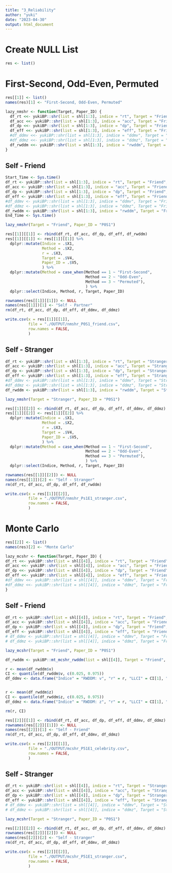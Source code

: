```yaml
---
title: "3_Reliability"
author: "yuki"
date: "2023-04-30"
output: html_document
---
```

# Create NULL List
```r
res <- list()
```

# First-Second, Odd-Even, Permuted
```r
res[[1]] <- list()
names(res)[1] <- "First-Second, Odd-Even, Permuted"
```

```r
lazy_nmshr <- function(Target, Paper_ID) {
  df_rt <<- yukiBP::shr(list = shl[1:3], indice = "rt", Target = "Friend", Paper_ID = "P0S1", mc = FALSE)
  df_acc <<- yukiBP::shr(list = shl[1:3], indice = "acc", Target = "Friend", Paper_ID = "P0S1", mc = FALSE)
  df_dp <<- yukiBP::shr(list = shl[1:3], indice = "dp", Target = "Friend", Paper_ID = "P0S1", mc = FALSE)
  df_eff <<- yukiBP::shr(list = shl[1:3], indice = "eff", Target = "Friend", Paper_ID = "P0S1", mc = FALSE)
  #df_ddmv <<- yukiBP::shr(list = shl[1:3], indice = "ddmv", Target = "Friend", Paper_ID = "P0S1", mc = FALSE)
  #df_ddmz <<- yukiBP::shr(list = shl[1:3], indice = "ddmz", Target = "Friend", Paper_ID = "P0S1", mc = FALSE)
  df_rwddm <<- yukiBP::shr(list = shl[1:3], indice = "rwddm", Target = "Friend", Paper_ID = "P0S1", mc = FALSE)
}
```

## Self - Friend
```r
Start_Time <- Sys.time()
df_rt <- yukiBP::shr(list = shl[1:3], indice = "rt", Target = "Friend", Paper_ID = "P0S1", mc = FALSE)
df_acc <- yukiBP::shr(list = shl[1:3], indice = "acc", Target = "Friend", Paper_ID = "P0S1", mc = FALSE)
df_dp <- yukiBP::shr(list = shl[1:3], indice = "dp", Target = "Friend", Paper_ID = "P0S1", mc = FALSE)
df_eff <- yukiBP::shr(list = shl[1:3], indice = "eff", Target = "Friend", Paper_ID = "P0S1", mc = FALSE)
#df_ddmv <- yukiBP::shr(list = shl[1:3], indice = "ddmv", Target = "Friend", Paper_ID = "P0S1", mc = FALSE)
#df_ddmz <- yukiBP::shr(list = shl[1:3], indice = "ddmz", Target = "Friend", Paper_ID = "P0S1", mc = FALSE)
df_rwddm <- yukiBP::shr(list = shl[1:3], indice = "rwddm", Target = "Friend", Paper_ID = "P0S1", mc = FALSE)
End_Time <- Sys.time()
```

```r
lazy_nmshr(Target = "Friend", Paper_ID = "P0S1")
```

```r
res[[1]][[1]] <- rbind(df_rt, df_acc, df_dp, df_eff, df_rwddm)
res[[1]][[1]] <- res[[1]][[1]] %>%
  dplyr::mutate(Indice = .$X1,
                Method = .$X2,
                r = .$X3,
                Target = .$V4,
                Paper_ID = .$V5,
                ) %>%
  dplyr::mutate(Method = case_when(Method == 1 ~ "First-Second",
                                   Method == 2 ~ "Odd-Even",
                                   Method == 3 ~ "Permuted"),
                                   ) %>%
  dplyr::select(Indice, Method, r, Target, Paper_ID)

rownames(res[[1]][[1]]) <- NULL
names(res[[1]])[1] <- "Self - Partner"
rm(df_rt, df_acc, df_dp, df_eff, df_ddmv, df_ddmz)
```

```r
write.csv(x = res[[1]][[1]],
          file = "./OUTPUT/nmshr_P0S1_friend.csv",
          row.names = FALSE,
          )
```

## Self - Stranger
```r
df_rt <- yukiBP::shr(list = shl[1:3], indice = "rt", Target = "Stranger", Paper_ID = "P0S1", mc = FALSE)
df_acc <- yukiBP::shr(list = shl[1:3], indice = "acc", Target = "Stranger", Paper_ID = "P0S1", mc = FALSE)
df_dp <- yukiBP::shr(list = shl[1:3], indice = "dp", Target = "Stranger", Paper_ID = "P0S1", mc = FALSE)
df_eff <- yukiBP::shr(list = shl[1:3], indice = "eff", Target = "Stranger", Paper_ID = "P0S1", mc = FALSE)
#df_ddmv <- yukiBP::shr(list = shl[1:3], indice = "ddmv", Target = "Stranger", Paper_ID = "P0S1", mc = FALSE)
#df_ddmz <- yukiBP::shr(list = shl[1:3], indice = "ddmz", Target = "Stranger", Paper_ID = "P0S1", mc = FALSE)
df_rwddm <- yukiBP::shr(list = shl[1:3], indice = "rwddm", Target = "Stranger", Paper_ID = "P0S1", mc = FALSE)
```

```r
lazy_nmshr(Target = "Stranger", Paper_ID = "P0S1")
```

```r
res[[1]][[2]] <- rbind(df_rt, df_acc, df_dp, df_eff, df_ddmv, df_ddmz)
res[[1]][[2]] <- res[[1]][[2]] %>%
  dplyr::mutate(Indice = .$X1,
                Method = .$X2,
                r = .$X3,
                Target = .$V4,
                Paper_ID = .$V5,
                ) %>%
  dplyr::mutate(Method = case_when(Method == 1 ~ "First-Second",
                                   Method == 2 ~ "Odd-Even",
                                   Method == 3 ~ "Permuted"),
                                   ) %>%
  dplyr::select(Indice, Method, r, Target, Paper_ID)

rownames(res[[1]][[2]]) <- NULL
names(res[[1]])[2] <- "Self - Stranger"
rm(df_rt, df_acc, df_dp, df_eff, df_rwddm)
```

```r
write.csv(x = res[[1]][[2]],
          file = "./OUTPUT/nmshr_Ps1E1_stranger.csv",
          row.names = FALSE,
          )
```


# Monte Carlo
```r
res[[2]] <- list()
names(res)[2] <- "Monte Carlo"
```

```r
lazy_mcshr <- function(Target, Paper_ID) {
df_rt <<- yukiBP::shr(list = shl[[4]], indice = "rt", Target = "Friend", Paper_ID = "P0S1", mc = TRUE)
df_acc <<- yukiBP::shr(list = shl[[4]], indice = "acc", Target = "Friend", Paper_ID = "P0S1", mc = TRUE)
df_dp <<- yukiBP::shr(list = shl[[4]], indice = "dp", Target = "Friend", Paper_ID = "P0S1", mc = TRUE)
df_eff <<- yukiBP::shr(list = shl[[4]], indice = "eff", Target = "Friend", Paper_ID = "P0S1", mc = TRUE)
#df_ddmv <<- yukiBP::shr(list = shl[[4]], indice = "ddmv", Target = "Friend", Paper_ID = "P0S1", mc = TRUE)
#df_ddmz <<- yukiBP::shr(list = shl[[4]], indice = "ddmz", Target = "Friend", Paper_ID = "P0S1", mc = TRUE)
}
```

## Self - Friend
```r
df_rt <- yukiBP::shr(list = shl[[4]], indice = "rt", Target = "Friend", Paper_ID = "P0S1", mc = TRUE)
df_acc <- yukiBP::shr(list = shl[[4]], indice = "acc", Target = "Friend", Paper_ID = "P0S1", mc = TRUE)
df_dp <- yukiBP::shr(list = shl[[4]], indice = "dp", Target = "Friend", Paper_ID = "P0S1", mc = TRUE)
df_eff <- yukiBP::shr(list = shl[[4]], indice = "eff", Target = "Friend", Paper_ID = "P0S1", mc = TRUE)
# df_ddmv <- yukiBP::shr(list = shl[[4]], indice = "ddmv", Target = "Friend", Paper_ID = "P0S1", mc = TRUE)
# df_ddmz <- yukiBP::shr(list = shl[[4]], indice = "ddmz", Target = "Friend", Paper_ID = "P0S1", mc = TRUE)
```

```r
lazy_mcshr(Target = "Friend", Paper_ID = "P0S1")
```

```r
df_rwddm <- yukiBP::mt_mcshr_rwddm(list = shl[[4]], Target = "Friend", Paper_ID = "P0S1", nc = 16)
```

```r
r <- mean(df_rwddm$v)
CI <- quantile(df_rwddm$v, c(0.025, 0.975))
df_ddmv <- data.frame("Indice" = "RWDDM: v", "r" = r, "LLCI" = CI[1], "ULCI" = CI[2], "Target" = df_rwddm$Target[1], "Paper_ID" = df_rwddm$Paper_ID[1])


r <- mean(df_rwddm$z)
CI <- quantile(df_rwddm$z, c(0.025, 0.975))
df_ddmz <- data.frame("Indice" = "RWDDM: z", "r" = r, "LLCI" = CI[1], "ULCI" = CI[2], "Target" = df_rwddm$Target[1], "Paper_ID" = df_rwddm$Paper_ID[1])

rm(r, CI)
```

```r
res[[2]][[1]] <- rbind(df_rt, df_acc, df_dp, df_eff, df_ddmv, df_ddmz)
rownames(res[[2]][[1]]) <- NULL
names(res[[2]])[1] <- "Self - Friend"
rm(df_rt, df_acc, df_dp, df_eff, df_ddmv, df_ddmz)
```

```r
write.csv(x = res[[2]][[1]],
          file = "./OUTPUT/mcshr_P51E1_celebrity.csv",
          row.names = FALSE,
          )
```

## Self - Stranger
```r
df_rt <- yukiBP::shr(list = shl[[4]], indice = "rt", Target = "Stranger", Paper_ID = "P0S1", mc = TRUE)
df_acc <- yukiBP::shr(list = shl[[4]], indice = "acc", Target = "Stranger", Paper_ID = "P0S1", mc = TRUE)
df_dp <- yukiBP::shr(list = shl[[4]], indice = "dp", Target = "Stranger", Paper_ID = "P0S1", mc = TRUE)
df_eff <- yukiBP::shr(list = shl[[4]], indice = "eff", Target = "Stranger", Paper_ID = "P0S1", mc = TRUE)
# df_ddmv <- yukiBP::shr(list = shl[[4]], indice = "ddmv", Target = "Stranger", Paper_ID = "P0S1", mc = TRUE)
# df_ddmz <- yukiBP::shr(list = shl[[4]], indice = "ddmz", Target = "Stranger", Paper_ID = "P0S1", mc = TRUE)
```

```r
lazy_mcshr(Target = "Stranger", Paper_ID = "P0S1")
```

```r
res[[2]][[2]] <- rbind(df_rt, df_acc, df_dp, df_eff, df_ddmv, df_ddmz)
rownames(res[[2]][[2]]) <- NULL
names(res[[2]])[2] <- "Self - Stranger"
rm(df_rt, df_acc, df_dp, df_eff, df_ddmv, df_ddmz)
```

```r
write.csv(x = res[[2]][[2]],
          file = "./OUTPUT/mcshr_P51E1_stranger.csv",
          row.names = FALSE,
          )
```